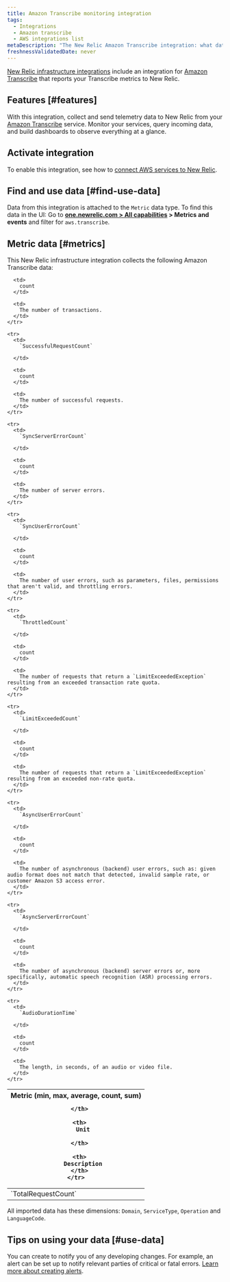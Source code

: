 ```yaml
---
title: Amazon Transcribe monitoring integration
tags:
  - Integrations
  - Amazon transcribe
  - AWS integrations list
metaDescription: "The New Relic Amazon Transcribe integration: what data it reports, and how to enable it."
freshnessValidatedDate: never
---
```


[New Relic infrastructure integrations](/docs/infrastructure/introduction-infra-monitoring) include an integration for [Amazon Transcribe](https://aws.amazon.com/transcribe) that reports your Transcribe metrics to New Relic.

## Features [#features]

With this integration, collect and send telemetry data to New Relic from your [Amazon Transcribe](https://aws.amazon.com/transcribe/) service. Monitor your services, query incoming data, and build dashboards to observe everything at a glance.

## Activate integration

To enable this integration, see how to [connect AWS services to New Relic](/docs/infrastructure/amazon-integrations/connect/aws-metric-stream/#set-up-metric-stream).

## Find and use data [#find-use-data]

Data from this integration is attached to the `Metric` data type. To find this data in the UI: Go to <DNT>**[one.newrelic.com > All capabilities](https://one.newrelic.com/all-capabilities) > Metrics and events**</DNT> and filter for `aws.transcribe`.

## Metric data [#metrics]

This New Relic infrastructure integration collects the following Amazon Transcribe data:

<table>
  <thead>
    <tr>
      <th style={{ width: "200px" }}>
        Metric (min, max, average, count, sum)

      </th>

      <th>
        Unit

      </th>

      <th>
        Description
      </th>
    </tr>
  </thead>

  <tbody>
    <tr>
      <td>
        `TotalRequestCount`
      </td>

      <td>
        count
      </td>

      <td>
        The number of transactions.
      </td>
    </tr>

    <tr>
      <td>
        `SuccessfulRequestCount`

      </td>

      <td>
        count
      </td>

      <td>
        The number of successful requests.
      </td>
    </tr>

    <tr>
      <td>
        `SyncServerErrorCount`

      </td>

      <td>
        count
      </td>

      <td>
        The number of server errors.
      </td>
    </tr>

    <tr>
      <td>
        `SyncUserErrorCount`

      </td>

      <td>
        count
      </td>

      <td>
        The number of user errors, such as parameters, files, permissions that aren't valid, and throttling errors.
      </td>
    </tr>

    <tr>
      <td>
        `ThrottledCount`

      </td>

      <td>
        count
      </td>

      <td>
        The number of requests that return a `LimitExceededException` resulting from an exceeded transaction rate quota.
      </td>
    </tr>

    <tr>
      <td>
        `LimitExceededCount`

      </td>

      <td>
        count
      </td>

      <td>
        The number of requests that return a `LimitExceededException` resulting from an exceeded non-rate quota.
      </td>
    </tr>

    <tr>
      <td>
        `AsyncUserErrorCount`

      </td>

      <td>
        count
      </td>

      <td>
        The number of asynchronous (backend) user errors, such as: given audio format does not match that detected, invalid sample rate, or customer Amazon S3 access error.
      </td>
    </tr>

    <tr>
      <td>
        `AsyncServerErrorCount`

      </td>

      <td>
        count
      </td>

      <td>
        The number of asynchronous (backend) server errors or, more specifically, automatic speech recognition (ASR) processing errors.
      </td>
    </tr>

    <tr>
      <td>
        `AudioDurationTime`

      </td>

      <td>
        count
      </td>

      <td>
        The length, in seconds, of an audio or video file.
      </td>
    </tr>
  </tbody>
</table>

All imported data has these dimensions: `Domain`, `ServiceType`, `Operation` and `LanguageCode`.

## Tips on using your data [#use-data]

You can create <InlinePopover type="alerts"/> to notify you of any developing changes. For example, an alert can be set up to notify relevant parties of critical or fatal errors. [Learn more about creating alerts](/docs/alerts-applied-intelligence/new-relic-alerts/learn-alerts/introduction-alerts).
